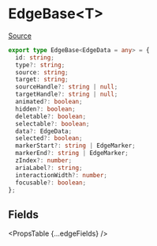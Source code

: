 
# EdgeBase&lt;T>

[Source](https://github.com/wbkd/react-flow/blob/xyflow/packages/system/src/types/edges.ts)

```ts
export type EdgeBase<EdgeData = any> = {
  id: string;
  type?: string;
  source: string;
  target: string;
  sourceHandle?: string | null;
  targetHandle?: string | null;
  animated?: boolean;
  hidden?: boolean;
  deletable?: boolean;
  selectable?: boolean;
  data?: EdgeData;
  selected?: boolean;
  markerStart?: string | EdgeMarker;
  markerEnd?: string | EdgeMarker;
  zIndex?: number;
  ariaLabel?: string;
  interactionWidth?: number;
  focusable?: boolean;
};
```

## Fields

<PropsTable {...edgeFields} />
